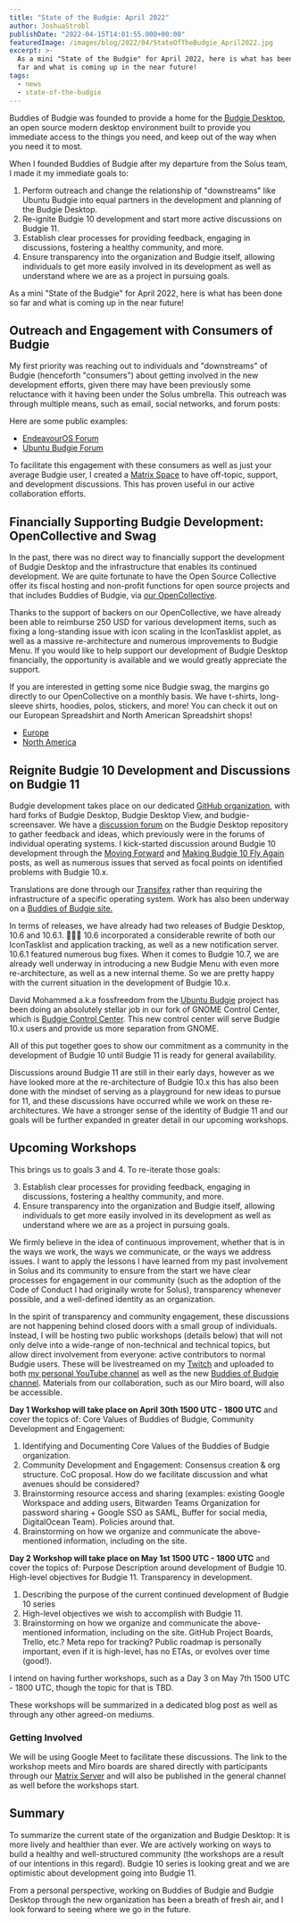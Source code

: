 ```yaml
---
title: "State of the Budgie: April 2022"
author: JoshuaStrobl
publishDate: "2022-04-15T14:01:55.000+00:00"
featuredImage: /images/blog/2022/04/StateOfTheBudgie_April2022.jpg
excerpt: >-
  As a mini "State of the Budgie" for April 2022, here is what has been done so
  far and what is coming up in the near future!
tags:
  - news
  - state-of-the-budgie
---
```


Buddies of Budgie was founded to provide a home for the [Budgie Desktop](https://github.com/BuddiesOfBudgie/budgie-desktop?ref=buddiesofbudgie.org), an open source modern desktop environment built to provide you immediate access to the things you need, and keep out of the way when you need it to most.

When I founded Buddies of Budgie after my departure from the Solus team, I made it my immediate goals to:

1.  Perform outreach and change the relationship of "downstreams" like Ubuntu Budgie into equal partners in the development and planning of the Budgie Desktop.
2.  Re-ignite Budgie 10 development and start more active discussions on Budgie 11.
3.  Establish clear processes for providing feedback, engaging in discussions, fostering a healthy community, and more.
4.  Ensure transparency into the organization and Budgie itself, allowing individuals to get more easily involved in its development as well as understand where we are as a project in pursuing goals.

As a mini "State of the Budgie" for April 2022, here is what has been done so far and what is coming up in the near future!

## Outreach and Engagement with Consumers of Budgie

My first priority was reaching out to individuals and "downstreams" of Budgie (henceforth "consumers") about getting involved in the new development efforts, given there may have been previously some reluctance with it having been under the Solus umbrella. This outreach was through multiple means, such as email, social networks, and forum posts:

Here are some public examples:

- [EndeavourOS Forum](https://forum.endeavouros.com/t/budgie-main-dev-leaves-solus/22104/22?u=joshstrobl&ref=blog.buddiesofbudgie.org)
- [Ubuntu Budgie Forum](https://discourse.ubuntubudgie.org/t/buddies-of-budgie/5617?ref=buddiesofbudgie.org)

To facilitate this engagement with these consumers as well as just your average Budgie user, I created a [Matrix Space](https://matrix.to/?ref=buddiesofbudgie.org#/#buddies-of-budgie:matrix.org) to have off-topic, support, and development discussions. This has proven useful in our active collaboration efforts.

## Financially Supporting Budgie Development: OpenCollective and Swag

In the past, there was no direct way to financially support the development of Budgie Desktop and the infrastructure that enables its continued development. We are quite fortunate to have the Open Source Collective offer its fiscal hosting and non-profit functions for open source projects and that includes Buddies of Budgie, via [our OpenCollective](https://opencollective.com/buddies-of-budgie?ref=buddiesofbudgie.org).

Thanks to the support of backers on our OpenCollective, we have already been able to reimburse 250 USD for various development items, such as fixing a long-standing issue with icon scaling in the IconTasklist applet, as well as a massive re-architecture and numerous improvements to Budgie Menu. If you would like to help support our development of Budgie Desktop financially, the opportunity is available and we would greatly appreciate the support.

If you are interested in getting some nice Budgie swag, the margins go directly to our OpenCollective on a monthly basis. We have t-shirts, long-sleeve shirts, hoodies, polos, stickers, and more! You can check it out on our European Spreadshirt and North American Spreadshirt shops!

- [Europe](https://buddies-of-budgie.myspreadshop.net/?ref=buddiesofbudgie.org)
- [North America](https://buddies-of-budgie.myspreadshop.com/?ref=buddiesofbudgie.org)

## Reignite Budgie 10 Development and Discussions on Budgie 11

Budgie development takes place on our dedicated [GitHub organization](https://github.com/BuddiesOfBudgie/?ref=buddiesofbudgie.org), with hard forks of Budgie Desktop, Budgie Desktop View, and budgie-screensaver. We have a [discussion forum](https://github.com/BuddiesOfBudgie/budgie-desktop/discussions?ref=buddiesofbudgie.org) on the Budgie Desktop repository to gather feedback and ideas, which previously were in the forums of individual operating systems. I kick-started discussion around Budgie 10 development through the [Moving Forward](https://github.com/BuddiesOfBudgie/budgie-desktop/discussions/3?ref=buddiesofbudgie.org) and [Making Budgie 10 Fly Again](https://github.com/BuddiesOfBudgie/budgie-desktop/discussions/2?ref=buddiesofbudgie.org) posts, as well as numerous issues that served as focal points on identified problems with Budgie 10.x.

Translations are done through our [Transifex](https://www.transifex.com/buddiesofbudgie/budgie-10/dashboard/?ref=buddiesofbudgie.org) rather than requiring the infrastructure of a specific operating system. Work has also been underway on a [Buddies of Budgie site.](https://github.com/BuddiesOfBudgie/site?ref=buddiesofbudgie.org)

In terms of releases, we have already had two releases of Budgie Desktop, 10.6 and 10.6.1. 🎉🎉🎉 10.6 incorporated a considerable rewrite of both our IconTasklist and application tracking, as well as a new notification server. 10.6.1 featured numerous bug fixes. When it comes to Budgie 10.7, we are already well underway in introducing a new Budgie Menu with even more re-architecture, as well as a new internal theme. So we are pretty happy with the current situation in the development of Budgie 10.x.

David Mohammed a.k.a fossfreedom from the [Ubuntu Budgie](https://ubuntubudgie.org/?ref=buddiesofbudgie.org) project has been doing an absolutely stellar job in our fork of GNOME Control Center, which is [Budgie Control Center](https://github.com/BuddiesOfBudgie/budgie-control-center/?ref=buddiesofbudgie.org). This new control center will serve Budgie 10.x users and provide us more separation from GNOME.

All of this put together goes to show our commitment as a community in the development of Budgie 10 until Budgie 11 is ready for general availability.

Discussions around Budgie 11 are still in their early days, however as we have looked more at the re-architecture of Budgie 10.x this has also been done with the mindset of serving as a playground for new ideas to pursue for 11, and these discussions have occurred while we work on these re-architectures. We have a stronger sense of the identity of Budgie 11 and our goals will be further expanded in greater detail in our upcoming workshops.

## Upcoming Workshops

This brings us to goals 3 and 4. To re-iterate those goals:

3.  Establish clear processes for providing feedback, engaging in discussions, fostering a healthy community, and more.
4.  Ensure transparency into the organization and Budgie itself, allowing individuals to get more easily involved in its development as well as understand where we are as a project in pursuing goals.

We firmly believe in the idea of continuous improvement, whether that is in the ways we work, the ways we communicate, or the ways we address issues. I want to apply the lessons I have learned from my past involvement in Solus and its community to ensure from the start we have clear processes for engagement in our community (such as the adoption of the Code of Conduct I had originally wrote for Solus), transparency whenever possible, and a well-defined identity as an organization.

In the spirit of transparency and community engagement, these discussions are not happening behind closed doors with a small group of individuals. Instead, I will be hosting two public workshops (details below) that will not only delve into a wide-range of non-technical and technical topics, but allow direct involvement from everyone: active contributors to normal Budgie users. These will be livestreamed on my [Twitch](https://twitch.tv/joshstrobl?ref=buddiesofbudgie.org) and uploaded to both [my personal YouTube channel](https://www.youtube.com/channel/UC6PZ02xAkxIv8xdGvld0Gow?ref=buddiesofbudgie.org) as well as the new [Buddies of Budgie channel](https://www.youtube.com/channel/UCM3oxUX4ByMbC9_9Xdtaa_Q?ref=buddiesofbudgie.org). Materials from our collaboration, such as our Miro board, will also be accessible.

**Day 1 Workshop will take place on April 30th 1500 UTC - 1800 UTC** and cover the topics of: Core Values of Buddies of Budgie, Community Development and Engagement:

1.  Identifying and Documenting Core Values of the Buddies of Budgie organization.
2.  Community Development and Engagement: Consensus creation & org structure. CoC proposal. How do we facilitate discussion and what avenues should be considered?
3.  Brainstorming resource access and sharing (examples: existing Google Workspace and adding users, Bitwarden Teams Organization for password sharing + Google SSO as SAML, Buffer for social media, DigitalOcean Team). Policies around that.
4.  Brainstorming on how we organize and communicate the above-mentioned information, including on the site.

**Day 2 Workshop will take place on May 1st 1500 UTC - 1800 UTC** and cover the topics of: Purpose Description around development of Budgie 10. High-level objectives for Budgie 11. Transparency in development.

1.  Describing the purpose of the current continued development of Budgie 10 series
2.  High-level objectives we wish to accomplish with Budgie 11.
3.  Brainstorming on how we organize and communicate the above-mentioned information, including on the site. GitHub Project Boards, Trello, etc.? Meta repo for tracking? Public roadmap is personally important, even if it is high-level, has no ETAs, or evolves over time (good!).

I intend on having further workshops, such as a Day 3 on May 7th 1500 UTC - 1800 UTC, though the topic for that is TBD.

These workshops will be summarized in a dedicated blog post as well as through any other agreed-on mediums.

### Getting Involved

We will be using Google Meet to facilitate these discussions. The link to the workshop meets and Miro boards are shared directly with participants through our [Matrix Server](https://matrix.to/?ref=buddiesofbudgie.org#/#buddies-of-budgie:matrix.org) and will also be published in the general channel as well before the workshops start.

## Summary

To summarize the current state of the organization and Budgie Desktop: It is more lively and healthier than ever. We are actively working on ways to build a healthy and well-structured community (the workshops are a result of our intentions in this regard). Budgie 10 series is looking great and we are optimistic about development going into Budgie 11.

From a personal perspective, working on Buddies of Budgie and Budgie Desktop through the new organization has been a breath of fresh air, and I look forward to seeing where we go in the future.

<OCCallout />
